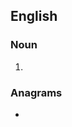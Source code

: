 ==English==

===Noun===
{{head|en|noun plural form}}

# {{plural of|guige|lang=en}}

===Anagrams===
* {{anagrams|en|gigues}}